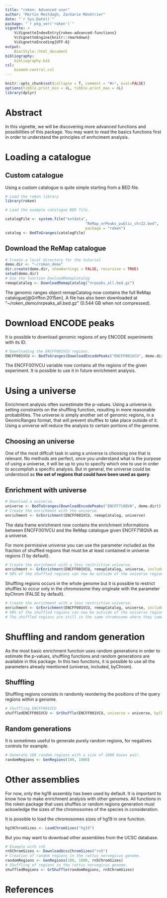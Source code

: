 ```yaml
---
title: "roken: Advanced user"
author: "Martin Mestdagh, Zacharie Ménétrier"
date: "`r Sys.Date()`"
package: "`r pkg_ver('roken')`"
vignette: >
    %\VignetteIndexEntry{roken-advanced-functions}
    %\VignetteEngine{knitr::rmarkdown}
    %\VignetteEncoding{UTF-8}
output: 
    BiocStyle::html_document
bibliography: 
    bibliography.bib
csl:
    biomed-central.csl
---
```


```r
knitr::opts_chunk$set(collapse = T, comment = "#>", eval=FALSE)
options(tibble.print_min = 4L, tibble.print_max = 4L)
library(dplyr)
```

# Abstract

In this vignette, we will be discovering more advanced functions and possibilities of this package. You may want to read the basics functions first in order to understand the principles of enrhciment analysis.

# Loading a catalogue

## Custom catalogue

Using a custom catalogue is quite simple starting from a BED file.

```r
# Load the roken library
library(roken) 

# Load the example catalogue BED file.

catalogFile <- system.file("extdata",
                                    "ReMap_nrPeaks_public_chr22.bed",
                                    package = "roken")
catalog <- BedToGranges(catalogFile)

```

## Download the ReMap catalogue

```r
# Create a local directory for the tutorial
demo.dir <- "~/roken_demo"
dir.create(demo.dir, showWarnings = FALSE, recursive = TRUE)
setwd(demo.dir)
# Use the function DowloadRemapCatalog
remapCatalog <- DownloadRemapCatalog("nrpeaks_all.bed.gz")

```

The genomic ranges object remapCatalog now contains the full ReMap catalogue[@Griffon:2015en].
A file has also been downloaded at "~/roken_demo/nrpeaks_all.bed.gz" (0.544 GB when not compressed).

# Download ENCODE peaks

It is possible to download genomic regions of any ENCODE experiments with its ID.

```r
# Downloading the ENCFF001VCU regions.
ENCFF001VCU <- BedToGranges(DownloadEncodePeaks("ENCFF001VCU", demo.dir))
```

The ENCFF001VCU variable now contains all the regions of the given experiment. It is possible to use it in future enrichment analysis.

# Using a universe

Enrichment analysis often surestimate the p-values. Using a universe is setting constraints on the shuffling function, resulting in more reasonable probabilities.
The universe is simply another set of genomic regions, in a GeomicRanges format, that will prevent shuffles to take place outside of it. Using a universe will reduce the analysis to certain portions of the genome.

## Choosing an universe

One of the most diffcult task in using a universe is choosing one that is relevant. No methods are perfect, once you understand what is the purpose of using a universe, it will be up to you to specify which one to use in order to accomplish a specific analysis.
But in general, the universe could be understood as **the set of regions that could have been used as query**.

## Enrichment with universe

```r
# Download a universe.
universe <- BedToGranges(DownloadEncodePeaks("ENCFF718QVA", demo.dir))
# Create the enrichment with the universe.
enrichment <- GrEnrichment(ENCFF001VCU, remapCatalog, universe)
```

The data frame enrichment now contains the enrichment informations between ENCFF001VCU and the ReMap catalogue given ENCFF718QVA as a universe.

For more permissive universe you can use the parameter included as the fraction of shuffled regions that must be at least contained in universe regions (1 by default).

```r
# Create the enrichment with a less restrictive universe.
enrichment <- GrEnrichment(ENCFF001VCU, remapCatalog, universe, included = 0.1)
# 90% of the shuffled regions can now be outside of the universe regions.
```

Shuffling regions occurs in the whole genome but it is possible to restrict shuffles to occur only in the chromosome they originate with the parameter byChrom (FALSE by default).

```r
# Create the enrichment with a less restrictive universe.
enrichment <- GrEnrichment(ENCFF001VCU, remapCatalog, universe, included = 0.1, byChrom = TRUE)
# 90% of the shuffled regions can now be outside of the universe regions.
# The shuffled regions are still in the same chromosome where they came from.
```

# Shuffling and random generation

As the most basic enrichment function uses random generations in order to estimate the p-values, shuffling functions and random generations are available in this package.
In this two functions, it is possible to use all the parameters already mentioned (universe, included, byChrom).

## Shuffling

Shuffling regions consists in randomly reordering the positions of the query regions within a genome.

```r
# Shuffling ENCFF001VCU
shuffledENCFF001VCU <- GrShuffle(ENCFF001VCU, universe = universe, byChrom = TRUE)
```

## Random generations

It is sometimes useful to generate purely random regions, for negatives controls for example.

```r
# Generate 100 random regions with a size of 1000 bases pair.
randomRegions <- GenRegions(100, 1000)
```

# Other assemblies

For now, only the hg19 assembly has been used by default. It is important to know how to make enrichment analysis with other genomes. All functions in the roken package that uses shuffles or random regions generation must ackowledge the sizes of the chromosomes of the species in consideration.

It is possible to load the chromosomes sizes of hg19 in one function.

```r
hg19ChromSizes <- LoadChromSizes("hg19")
```

But you may want to download other assemblies from the UCSC database.

```r
# Example with rn5
rn5ChromSizes <- DownloadUcscChromSizes("rn5")
# Creation of random regions in the rattus norvegicus genome.
randomRegions <- GenRegions(100, 1000, rn5ChromSizes)
# Shuffling of regions in the rattus norvegicus genome.
shuffledRegions <- GrShuffle(randomRegions, rn5ChromSizes)
```

# References
